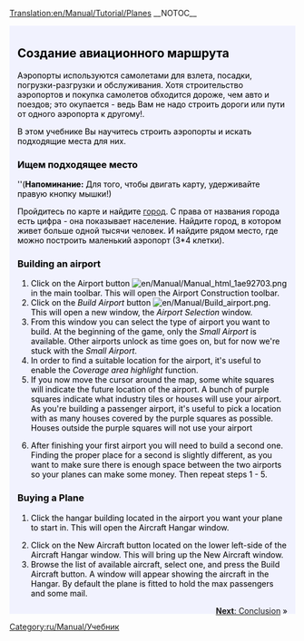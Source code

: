[[Translation:en/Manual/Tutorial/Planes]]
{{ru/Перевод|en/Manual/Tutorial/Planes|10}}
__NOTOC__
{{en/Tabs|5|4
|ru/Manual/Tutorial/Main Page|1. Начало игры<!--
-->|ru/Manual/Tutorial/Автобусы|2. Автобусы<!--
-->|ru/Manual/Tutorial/Поезда|3. Поезда<!--
-->|ru/Manual/Tutorial/Самолёты|4. Самолёты<!--
-->|ru/Manual/Tutorial/Заключение|5. Заключение}}
<div style="padding:.5em 1em 1em 1em; border-top:none; background-color:#f1f2fe; color:#000;">
{{ru/Manual/Tutorial/Учебник}}
==Создание авиационного маршрута==
Аэропорты используются самолетами для взлета, посадки, погрузки-разгрузки и обслуживания. Хотя строительство аэропортов и покупка самолетов обходится дороже, чем авто и поездов; это окупается - ведь Вам не надо строить дороги или пути от одного аэропорта к другому!.

В этом учебнике Вы научитесь строить аэропорты и искать подходящие места для них.
{{en/Phototable|[[File:en/Manual/Airport s.png]]|Small Airport (3*4)|none}}

===Ищем подходящее место===
''('''Напоминание:''' Для того, чтобы двигать карту, удерживайте правую кнопку мышки!)

Пройдитесь по карте и найдите [[en/Manual/Towns|город]]. С права от названия города есть цифра - она показывает население. Найдите город, в котором живет больше одной тысячи человек. И найдите рядом место, где можно построить маленький аэропорт (3*4 клетки).

===Building an airport===
#Click on the Airport button [[File:en/Manual/Manual html 1ae92703.png]] in the main toolbar. This will open the Airport Construction toolbar.
#Click on the ''Build Airport'' button [[File:en/Manual/Build airport.png]]. This will open a new window, the ''Airport Selection'' window.
#From this window you can select the type of airport you want to build. At the beginning of the game, only the ''Small Airport'' is available. Other airports unlock as time goes on, but for now we're stuck with the ''Small Airport''.
#In order to find a suitable location for the airport, it's useful to enable the ''Coverage area highlight'' function.
#If you now move the cursor around the map, some white squares will indicate the future location of the airport. A bunch of purple squares indicate what industry tiles or houses will use your airport. As you're building a passenger airport, it's useful to pick a location with as many houses covered by the purple squares as possible. Houses outside the purple squares will not use your airport
{{en/Phototable|[[File:en/Manual/Build-airport-3.png|400px]]|A location suitable for an airport to be built.|none|6=:}}
<ol start="6">
<li>After finishing your first airport you will need to build a second one. Finding the proper place for a second is slightly different, as you want to make sure there is enough space between the two airports so your planes can make some money. Then repeat steps 1 - 5.
</ol>
===Buying a Plane===
#Click the hangar building located in the airport you want your plane to start in. This will open the Aircraft Hangar window.
{{en/Phototable|[[File:en/Manual/Step1aircraft.png|400px]]|Aircraft Hangar window.|none}}
<ol start="2">
<li>Click on the New Aircraft button located on the lower left-side of the Aircraft Hangar window. This will bring up the New Aircraft window. 
<li>Browse the list of available aircraft, select one, and press the Build Aircraft button. A window will appear showing the aircraft in the Hangar. By default the plane is fitted to hold the max passengers and some mail.
</ol>
<span style="float: right">[[en/Manual/Tutorial/Conclusion|'''Next''': Conclusion]] &raquo;</span>
</div>
[[Category:ru/Manual/Учебник]]